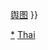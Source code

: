 {{Country topics
| country = 泰国
| name = 泰國主題
| state = {{{state|autocollapse}}}
| image = {{flagicon|Thailand|size=100px}}<br><br>[[File:Garuda Emblem of Thailand.svg|center|80px|link=泰国国徽]]
| adjective = 泰国

| group1 = [[泰国历史|歷史]]
| list1 =
| history = 
* [[史前的泰國|史前历史]]
* {{Link-en|泰国人口迁徙|Peopling of Thailand|人口迁徙}}
* [[坤布倫]]
* [[台语民族]]
* {{Link-en|泰国早期历史|Early history of Thailand|早期历史}}
* {{Link-en|泰国初始疆域|Initial states of Thailand|初始疆域}}
* [[素可泰王國]]
* [[阿瑜陀耶王国]]
* [[吞武里王国]]
* [[拉達那哥欣王國]]（[[扎克里王朝]]）
* [[暹羅立憲革命]]
* {{Link-en|泰国军事独裁时期|History of Thailand (1932–1973)|军事独裁时期}}
* {{Link-en|泰国民主时期|History of Thailand since 1973|民主时期}}

| group2 = [[泰國地理|地理]]
| list2  =
| geography =
* [[泰国城市列表|城市]]
* [[泰国气候|气候]]
* {{Link-en|泰国生态区|List of ecoregions in Thailand|生态区}}
* {{Link-en|泰国环境问题|Environmental issues in Thailand|环境问题}}
* {{Link-en|泰国岛屿|List of islands of Thailand|岛屿}}
* {{Link-en|泰国山脉|List of mountains in Thailand|山脉}}
* {{Link-en|泰国河流|River systems of Thailand|河流}}
* [[泰国火山|火山]]
* {{Link-en|泰国保护区|Protected areas of Thailand|保护区}}
* {{Link-en|泰国地理大区|Regions of Thailand|地理大区}}
* {{Link-en|泰国野生动物|List of species native to Thailand|野生动物}}
* {{Link-en|泰国世界遗产|List of World Heritage Sites in Asia#Thailand (5)|世界遗产}}

| group3 = [[泰国政治|政治]]
| list3  =
| politics = <!--Alphabetical:-->
* {{Link-en|泰国宪法|Constitution of Thailand|宪法}}
* [[泰國君主|君主]] ([[泰国君主列表|列表]])
* {{Link-en|泰国选举|Elections in Thailand|选举}}
* [[泰国国会|国会]]
* {{Link-en|泰国政府|Government of Thailand|政府}}
* [[泰国总理列表|总理]]
* {{Link-en|泰国内阁|Cabinet of Thailand|内阁}}
* {{Link-en|泰国政府部门|List of government ministries of Thailand|政府部门}}
* [[泰國行政區劃|行政區劃]]
* [[泰国外交|外交]]
* {{Link-en|泰国人权|Human rights in Thailand|人权}}
* {{Link-en|泰国司法|Judiciary of Thailand|司法}}
* {{Link-en|泰国法律|Law of Thailand|法律}}
* {{Link-en|泰国地域性|Localism in Thailand|地域性}}
* [[泰國皇家軍隊|军事]]
* [[泰国皇家警察|警察]]
* [[泰國政黨|政党]]
* {{Link-en|泰国罪案问题|Crime in Thailand|罪案}}
* {{Link-en|泰国国家象征|National symbols of Thailand|国家象征}}
** [[泰國國歌|国歌]]
** [[泰國國徽|国徽]]
** [[泰国国旗|国旗]]

| group4 = [[泰國經濟|經濟]]
| list4  =
| economy = <!--Alphabetical:-->
* [[泰國人口|人口]]
* [[泰國農業|农业]]
* [[泰国银行列表|银行列表]]
** [[泰国银行|中央银行]]
* [[泰銖|泰铢 {{small|(货币)}}]]
* {{Link-en|泰国汽车工业|Automotive industry in Thailand|汽车工业}}
* {{Link-en|泰国能源|Energy in Thailand|能源}}
* [[泰國證券交易所|证券交易]]
* {{Link-en|泰国通讯|Telecommunications in Thailand|通讯}}
** {{Link-en|泰国互联网|Internet in Thailand|互联网}}
** {{Link-en|泰国电话号码|Telephone numbers in Thailand|电话号码}}
* {{Link-en|泰国旅游|Tourism in Thailand|旅游}}
* {{Link-en|泰国交通|Transport in Thailand|交通}}

| group5 = [[泰國文化|文化]]
| list  =
| culture= 
* [[泰國教育|教育]]
* {{Link-en|泰国族群|Ethnic groups in Thailand|族群}}
* {{Link-en|泰国语言|Languages of Thailand|语言}}
* {{Link-en|泰国健康|Health in Thailand|健康}}
* [[泰國宗教|宗教]]
* [[泰国女性|女性]]
* [[泰國LGBT權益|LGBT]]
* {{Link-en|泰国建筑|Architecture of Thailand|建筑}}
* {{Link-en|泰国艺术|Thai art|艺术}}
* {{Link-en|泰国出生理念|Birth in Thailand|出生理念}}
* [[泰国电影|电影]]
* [[泰國飲食|饮食]]
* [[泰裝|服裝]]
* [[泰国民族舞蹈|舞蹈]]
* {{Link-en|泰国礼仪|Etiquette in Thailand|礼仪}}
* {{Link-en|泰国民间传说|Thai folklore|民间传说}}
* {{Link-en|泰国文学|Thai literature|文学}}
* [[泰語人名|人名]]
* {{Link-en|泰国婚姻|Thai marriage|婚姻}}
* {{Link-en|泰国媒体|Media of Thailand|媒体}}
** {{Link-en|泰国电视|Television in Thailand|电视}}
* {{Link-en|泰国音乐|Music of Thailand|音乐}}
* [[泰国人]]
* {{Link-en|泰国性产业|Prostitution in Thailand|性产业}}
* [[泰國節日|節日]]
* [[泰国体育|体育]]
* {{Link-en|泰国时区|Time in Thailand|时区}}
** [[傣曆]]
** [[泰國曆]]

| belowstyle = font-weight: bold;
| below =
* {{Icon|Category}} [[:Category:泰國|分類]]
* {{Icon|Portal}} [[Portal:泰國|主題]]
* {{Icon|WikiProject}} [[WikiProject:泰国|專題]]
|addtobelow=[[commons:Thailand|展览]]{{,}} [[commons:Atlas of Thailand|舆图]]
}}<noinclude>

{{collapsible option}}

[[Category:泰国|*]]
[[Category:泰国模板| ]]
[[Category:亚洲国家和地区主题模板|Thai]]
</noinclude>